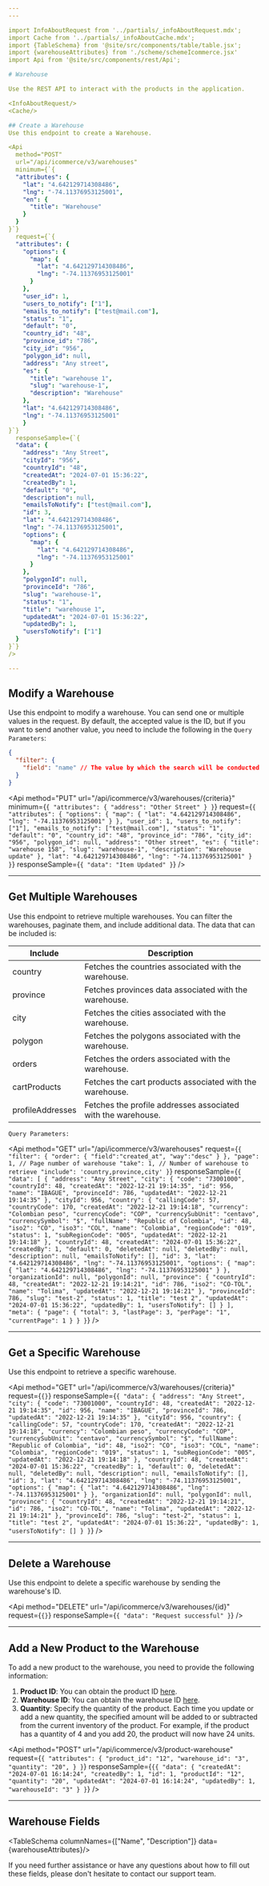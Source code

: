 ```yaml
---
---

import InfoAboutRequest from '../partials/_infoAboutRequest.mdx';
import Cache from '../partials/_infoAboutCache.mdx';
import {TableSchema} from '@site/src/components/table/table.jsx';
import {warehouseAttributes} from './scheme/schemeIcommerce.jsx'
import Api from '@site/src/components/rest/Api';

# Warehouse

Use the REST API to interact with the products in the application.

<InfoAboutRequest/>
<Cache/>

## Create a Warehouse
Use this endpoint to create a Warehouse.

<Api
  method="POST"
  url="/api/icommerce/v3/warehouses"
  minimum={`{
  "attributes": {
    "lat": "4.642129714308486",
    "lng": "-74.11376953125001",
    "en": {
      "title": "Warehouse"
    }
  }
}`}
  request={`{
  "attributes": {
    "options": {
      "map": {
        "lat": "4.642129714308486",
        "lng": "-74.11376953125001"
      }
    },
    "user_id": 1,
    "users_to_notify": ["1"],
    "emails_to_notify": ["test@mail.com"],
    "status": "1",
    "default": "0",
    "country_id": "48",
    "province_id": "786",
    "city_id": "956",
    "polygon_id": null,
    "address": "Any street",
    "es": {
      "title": "warehouse 1",
      "slug": "warehouse-1",
      "description": "Warehouse"
    },
    "lat": "4.642129714308486",
    "lng": "-74.11376953125001"
    }
}`}
  responseSample={`{
  "data": {
    "address": "Any Street",
    "cityId": "956",
    "countryId": "48",
    "createdAt": "2024-07-01 15:36:22",
    "createdBy": 1,
    "default": "0",
    "description": null,
    "emailsToNotify": ["test@mail.com"],
    "id": 3,
    "lat": "4.642129714308486",
    "lng": "-74.11376953125001",
    "options": {
      "map": {
        "lat": "4.642129714308486",
        "lng": "-74.11376953125001"
      }
    },
    "polygonId": null,
    "provinceId": "786",
    "slug": "warehouse-1",
    "status": "1",
    "title": "warehouse 1",
    "updatedAt": "2024-07-01 15:36:22",
    "updatedBy": 1,
    "usersToNotify": ["1"]
  }
}`}
/>

---
```

## Modify a Warehouse
Use this endpoint to modify a warehouse. You can send one or multiple values in the request. By default, the accepted value is the ID, but if you want to send another value, you need to include the following in the `Query Parameters`:

```json
{
  "filter": {
    "field": "name" // The value by which the search will be conducted
  }
}
```

<Api
  method="PUT"
  url="/api/icommerce/v3/warehouses/{criteria}"
  minimum={`{
  "attributes": {
    "address": "Other Street"
  }
}`}
  request={`{
  "attributes": {
    "options": {
      "map": {
        "lat": "4.642129714308486",
        "lng": "-74.11376953125001"
      }
    },
    "user_id": 1,
    "users_to_notify": ["1"],
    "emails_to_notify": ["test@mail.com"],
    "status": "1",
    "default": "0",
    "country_id": "48",
    "province_id": "786",
    "city_id": "956",
    "polygon_id": null,
    "address": "Other street",
    "es": {
      "title": "warehouse 158",
      "slug": "warehouse-1",
      "description": "Warehouse update"
    },
    "lat": "4.642129714308486",
    "lng": "-74.11376953125001"
    }
}`}
  responseSample={`{
  "data": "Item Updated"
}`}
/>

---
## Get Multiple Warehouses

Use this endpoint to retrieve multiple warehouses. You can filter the warehouses, paginate them, and include additional data.
The data that can be included is:

| Include          | Description                                          |
|------------------|------------------------------------------------------|
| country          | Fetches the countries associated with the warehouse. |
| province         | Fetches provinces data associated with the warehouse. |
| city             | Fetches the cities associated with the warehouse.      |
| polygon          | Fetches the polygons associated with the warehouse.      |
| orders           | Fetches the orders associated with the warehouse.      |
| cartProducts     | Fetches the cart products associated with the warehouse. |
| profileAddresses | Fetches the profile addresses associated with the warehouse. |


`Query Parameters:`

<Api
  method="GET"
  url="/api/icommerce/v3/warehouses"
  request={`{
  "filter": {
    "order": {
      "field":"created_at",
      "way":"desc"
    }
  },
  "page": 1, // Page number of warehouse
  "take": 1, // Number of warehouse to retrieve
  "include": 'country,province,city'
}`}
  responseSample={`{
    "data": [
        {
            "address": "Any Street",
            "city": {
                "code": "73001000",
                "countryId": 48,
                "createdAt": "2022-12-21 19:14:35",
                "id": 956,
                "name": "IBAGUE",
                "provinceId": 786,
                "updatedAt": "2022-12-21 19:14:35"
            },
            "cityId": 956,
            "country": {
                "callingCode": 57,
                "countryCode": 170,
                "createdAt": "2022-12-21 19:14:18",
                "currency": "Colombian peso",
                "currencyCode": "COP",
                "currencySubUnit": "centavo",
                "currencySymbol": "$",
                "fullName": "Republic of Colombia",
                "id": 48,
                "iso2": "CO",
                "iso3": "COL",
                "name": "Colombia",
                "regionCode": "019",
                "status": 1,
                "subRegionCode": "005",
                "updatedAt": "2022-12-21 19:14:18"
            },
            "countryId": 48,
            "createdAt": "2024-07-01 15:36:22",
            "createdBy": 1,
            "default": 0,
            "deletedAt": null,
            "deletedBy": null,
            "description": null,
            "emailsToNotify": [],
            "id": 3,
            "lat": "4.642129714308486",
            "lng": "-74.11376953125001",
            "options": {
                "map": {
                    "lat": "4.642129714308486",
                    "lng": "-74.11376953125001"
                }
            },
            "organizationId": null,
            "polygonId": null,
            "province": {
                "countryId": 48,
                "createdAt": "2022-12-21 19:14:21",
                "id": 786,
                "iso2": "CO-TOL",
                "name": "Tolima",
                "updatedAt": "2022-12-21 19:14:21"
            },
            "provinceId": 786,
            "slug": "test-2",
            "status": 1,
            "title": "test 2",
            "updatedAt": "2024-07-01 15:36:22",
            "updatedBy": 1,
            "usersToNotify": []
        }
    ],
    "meta": {
        "page": {
            "total": 3,
            "lastPage": 3,
            "perPage": "1",
            "currentPage": 1
        }
    }
}`}
/>

---
## Get a Specific Warehouse

Use this endpoint to retrieve a specific warehouse.

<Api
  method="GET"
  url="/api/icommerce/v3/warehouses/{criteria}"
  request={`{}`}
  responseSample={`{
    "data": {
      "address": "Any Street",
      "city": {
          "code": "73001000",
          "countryId": 48,
          "createdAt": "2022-12-21 19:14:35",
          "id": 956,
          "name": "IBAGUE",
          "provinceId": 786,
          "updatedAt": "2022-12-21 19:14:35"
      },
      "cityId": 956,
      "country": {
          "callingCode": 57,
          "countryCode": 170,
          "createdAt": "2022-12-21 19:14:18",
          "currency": "Colombian peso",
          "currencyCode": "COP",
          "currencySubUnit": "centavo",
          "currencySymbol": "$",
          "fullName": "Republic of Colombia",
          "id": 48,
          "iso2": "CO",
          "iso3": "COL",
          "name": "Colombia",
          "regionCode": "019",
          "status": 1,
          "subRegionCode": "005",
          "updatedAt": "2022-12-21 19:14:18"
      },
      "countryId": 48,
      "createdAt": "2024-07-01 15:36:22",
      "createdBy": 1,
      "default": 0,
      "deletedAt": null,
      "deletedBy": null,
      "description": null,
      "emailsToNotify": [],
      "id": 3,
      "lat": "4.642129714308486",
      "lng": "-74.11376953125001",
      "options": {
          "map": {
              "lat": "4.642129714308486",
              "lng": "-74.11376953125001"
          }
      },
      "organizationId": null,
      "polygonId": null,
      "province": {
          "countryId": 48,
          "createdAt": "2022-12-21 19:14:21",
          "id": 786,
          "iso2": "CO-TOL",
          "name": "Tolima",
          "updatedAt": "2022-12-21 19:14:21"
      },
      "provinceId": 786,
      "slug": "test-2",
      "status": 1,
      "title": "test 2",
      "updatedAt": "2024-07-01 15:36:22",
      "updatedBy": 1,
      "usersToNotify": []
    }
}`}
/>

---
## Delete a Warehouse
Use this endpoint to delete a specific warehouse by sending the warehouse's ID.

<Api
  method="DELETE"
  url="/api/icommerce/v3/warehouses/{id}"
  request={`{}`}
  responseSample={`{
  "data": "Request successful"
}`}
/>


---
## Add a New Product to the Warehouse
To add a new product to the warehouse, you need to provide the following information:

1. **Product ID**: You can obtain the product ID [here](/docs/API/modules/Icommerce/products#get-multiple-products).
2. **Warehouse ID**: You can obtain the warehouse ID [here](/docs/API/modules/Icommerce/Warehouse#get-multiple-warehouses).
3. **Quantity**: Specify the quantity of the product. Each time you update or add a new quantity, the specified amount will be added to or subtracted from the current inventory of the product. For example, if the product has a quantity of 4 and you add 20, the product will now have 24 units.


<Api
  method="POST"
  url="/api/icommerce/v3/product-warehouse"
  request={`{
    "attributes": {
        "product_id": "12",
        "warehouse_id": "3",
        "quantity": "20",
    }
}`}
  responseSample={`{{
  "data": {
    "createdAt": "2024-07-01 16:14:24",
    "createdBy": 1,
    "id": 1,
    "productId": "12",
    "quantity": "20",
    "updatedAt": "2024-07-01 16:14:24",
    "updatedBy": 1,
    "warehouseId": "3"
  }
}`}
/>

----
## Warehouse Fields

<TableSchema columnNames={["Name", "Description"]} data={warehouseAttributes}/>

If you need further assistance or have any questions about how to fill out these fields, please don't hesitate to contact our support team.